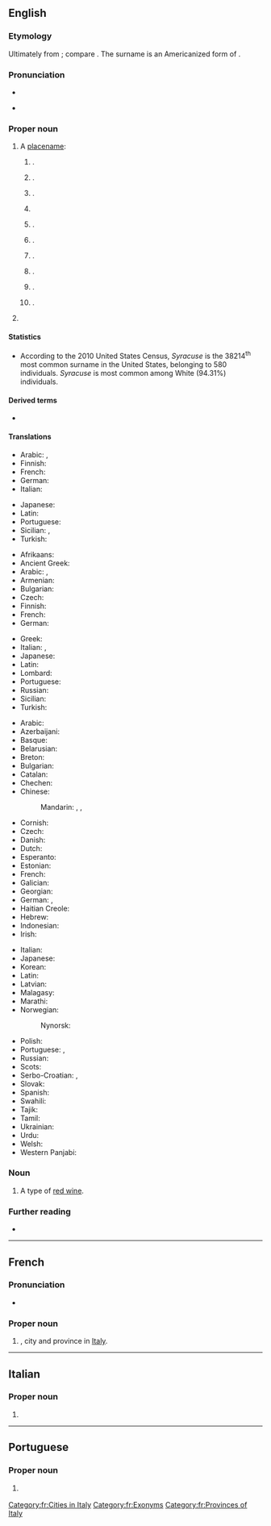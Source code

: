 ==English==
{{wikipedia}}

===Etymology===
Ultimately from {{der|en|grc|Συρᾱ́κουσαι}}; compare {{cog|la|Syrācūsae}}. The surname is an Americanized form of {{der|en|it|Siracusa}}.

===Pronunciation===
* {{IPA|en|/ˈsɪɹəkjuːz/}}
* {{sense|city in New York, local pronunciation}} {{IPA|en|/ˈsɛɹəkjus/}}

===Proper noun===
{{en-proper noun|~|Syracuses}}

# A [[placename]]:
## {{place|en|province|r/Sicily|c/Italy}}.
## {{place|en|city|c/Italy|;|the capital city of the province}}.
## {{place|en|city/county seat|co/Onondaga County|s/New York}}.
## {{w|Syracuse University}} {{gl|in New York}}
## {{place|en|city/county seat|co/Hamilton County|s/Kansas}}.
## {{place|en|city|s/Utah}}.
## {{place|en|city|s/Missouri}}.
## {{place|en|city|s/Nebraska}}.
## {{place|en|town|s/Indiana}}.
## {{place|en|village|s/Ohio}}.
# {{surname|en|[[habitational]]|from=Italian}}

====Statistics====
* According to the 2010 United States Census, ''Syracuse'' is the 38214<sup>th</sup> most common surname in the United States, belonging to 580 individuals. ''Syracuse'' is most common among White (94.31%) individuals.

====Derived terms====
* {{l|en|Syracusan}}

====Translations====
{{trans-top|province in Sicily}}
* Arabic: {{t|ar|سِرْقُوسَة|f}}, {{t|ar|سيراقوسة|f}}
* Finnish: {{t+|fi|Syrakusa}}
* French: {{t+|fr|Syracuse|f}}
* German: {{t+|de|Syrakus}}
* Italian: {{t+|it|Siracusa|f}}
{{trans-mid}}
* Japanese: {{t|ja|シラクサ|tr=shirakusa}}
* Latin: {{t|la|Syrācūsae|f-p}}
* Portuguese: {{t|pt|Siracusa|f}}
* Sicilian: {{t|scn|Sarausa|f}}, {{t|scn|Seragusa|f}}
* Turkish: {{t|tr|Siraküza}}
{{trans-bottom}}

{{trans-top|city and port in the province of Syracuse, Sicily}}
* Afrikaans: {{t|af|Sirakuse|n}}
* Ancient Greek: {{t|grc|Συρακοῦσαι|f-p}}
* Arabic: {{t|ar|سِرْقُوسَة|f}}, {{t|ar|سيراقوسة|f}}
* Armenian: {{t|hy|Սիրակուզա}}
* Bulgarian: {{t|bg|Сиракуза}}
* Czech: {{t|cs|Syrakusy|p}}
* Finnish: {{t+|fi|Syrakusa}}
* French: {{t+|fr|Syracuse|f}}
* German: {{t+|de|Syrakus|n}}
{{trans-mid}}
* Greek: {{t+|el|Συρακούσες}}
* Italian: {{t+|it|Siracusa|f}}, {{t|scn|Seragusa|f}}
* Japanese: {{t|ja|シラクサ|tr=shirakusa}}
* Latin: {{t|la|Syrācūsae|f-p}}
* Lombard: {{t|lmo|Siracüsa|f}}
* Portuguese: {{t|pt|Siracusa|f}}
* Russian: {{t+|ru|Сираку́зы|p}}
* Sicilian: {{t|scn|Sarausa|f}}
* Turkish: {{t|tr|Siraküza}}
{{trans-bottom}}

{{trans-top|city in New York state}}
* Arabic: {{t|ar|سيراكيوز}}
* Azerbaijani: {{t|az|Sirakuz}}
* Basque: {{t|eu|Syracuse}}
* Belarusian: {{t|be|Сірак'юс|sc=Cyrl}}
* Breton: {{t|br|Syracuse}}
* Bulgarian: {{t|bg|Сиракюз|sc=Cyrl}}
* Catalan: {{t+|ca|Siracusa}}
* Chechen: {{t|ce|Сиракьюс|sc=Cyrl}}
* Chinese:
*: Mandarin: {{t+|cmn|雪城|tr=Xuěchéng}}, {{t|cmn|錫拉丘茲}}, {{t|cmn|锡拉丘兹|tr=Xīlāqiūzī}}
* Cornish: {{t|kw|Syracuse}}
* Czech: {{t|cs|Syrakusy}}
* Danish: {{t|da|Syracuse}}
* Dutch: {{t|nl|Syracuse}}
* Esperanto: {{t|eo|Sirakuso}}
* Estonian: {{t|et|Sürakuusa}}
* French: {{t+|fr|Syracuse}}
* Galician: {{t|gl|Syracuse}}
* Georgian: {{t|ka|სირაკიუსი|sc=Geor}}
* German: {{t|de|Syracuse}}, {{t+|de|Syrakus}}
* Haitian Creole: {{t|ht|Syracuse}}
* Hebrew: {{t|he|סירקיוז}}
* Indonesian: {{t|id|Syracuse}}
* Irish: {{t|ga|Syracuse}}
{{trans-mid}}
* Italian: {{t+|it|Siracusa}}
* Japanese: {{t|ja|シラキュース|tr=Shirakyūsu}}
* Korean: {{t|ko|시러큐스|sc=Kore}}
* Latin: {{t|la|Syracusae}}
* Latvian: {{t|lv|Sirakjūsa}}
* Malagasy: {{t|mg|Syracuse}}
* Marathi: {{t|mr|सिरॅक्युज|sc=Deva}}
* Norwegian: {{t|no|Syracuse}}
*: Nynorsk: {{t|nn|Syracuse}}
* Polish: {{t+|pl|Syrakuzy}}
* Portuguese: {{t|pt|Siracusa|f}}, {{t|pt|Syracuse|f}}
* Russian: {{t+|ru|Сиракьюс}}
* Scots: {{t|sco|Syracuse}}
* Serbo-Croatian: {{t|sh|Syracuse}}, {{t|sh|Сиракјус}}
* Slovak: {{t|sk|Syrakúzy}}
* Spanish: {{t|es|Siracusa}}
* Swahili: {{t|sw|Syracuse}}
* Tajik: {{t|tg|Сиракуз}}
* Tamil: {{t|ta|சிராகூசு|sc=Taml}}
* Ukrainian: {{t|uk|Сірак'юс|sc=Cyrl}}
* Urdu: {{t|ur|سیراکیوز|sc=ur-Arab}}
* Welsh: {{t|cy|Syracuse}}
* Western Panjabi: {{t|pnb|سائراکیوز}}
{{trans-bottom}}

===Noun===
{{en-noun|-}}

# A type of [[red wine]].

===Further reading===
* {{R:en:DAFN}}

----

==French==

===Pronunciation===
* {{fr-IPA}}

===Proper noun===
{{fr-proper noun|f}}

# {{l|en|Syracuse}}, city and province in [[Italy]].

[[Category:fr:Cities in Italy]]
[[Category:fr:Exonyms]]
[[Category:fr:Provinces of Italy]]

----

==Italian==

===Proper noun===
{{head|it|proper noun}}

# {{place|it|city|s/New York|c/USA|t=Syracuse}}

----

==Portuguese==

===Proper noun===
{{pt-proper noun|f}}

# {{place|pt|city|s/New York|c/United States|t1=Syracuse}}
#: {{syn|pt|Siracusa}}